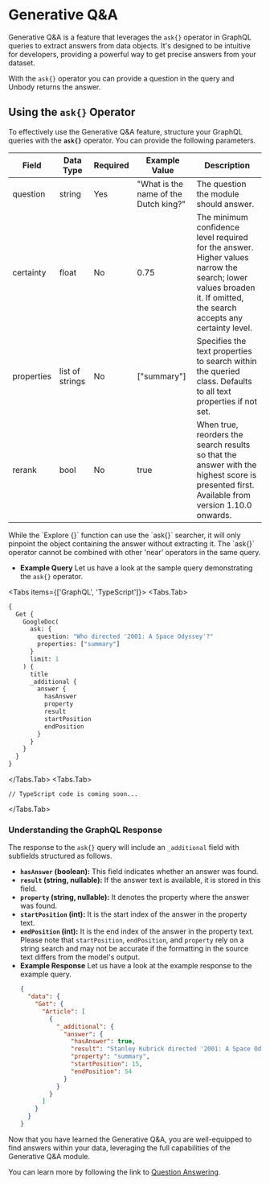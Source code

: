 
# Generative Q&A

Generative Q&A is a feature that leverages the `ask{}` operator in GraphQL queries to extract answers from data objects. It's designed to be intuitive for developers, providing a powerful way to get precise answers from your dataset.

With the `ask{}` operator you can provide a question in the query and Unbody returns the answer.

## Using the `ask{}` Operator

To effectively use the Generative Q&A feature, structure your GraphQL queries with the **`ask{}`** operator. You can provide the following parameters.

| Field      | Data Type       | Required | Example Value                         | Description                                                                                                                                                         |
| ---------- | --------------- | -------- | ------------------------------------- | ------------------------------------------------------------------------------------------------------------------------------------------------------------------- |
| question   | string          | Yes      | "What is the name of the Dutch king?" | The question the module should answer.                                                                                                                              |
| certainty  | float           | No       | 0.75                                  | The minimum confidence level required for the answer. Higher values narrow the search; lower values broaden it. If omitted, the search accepts any certainty level. |
| properties | list of strings | No       | ["summary"]                           | Specifies the text properties to search within the queried class. Defaults to all text properties if not set.                                                       |
| rerank     | bool            | No       | true                                  | When true, reorders the search results so that the answer with the highest score is presented first. Available from version 1.10.0 onwards.                         |

<Callout type="info" emoji="💡">
  While the `Explore {}` function can use the `ask{}` searcher, it will only
  pinpoint the object containing the answer without extracting it.
</Callout>

<Callout type="info" emoji="💡">
  The `ask{}` operator cannot be combined with other 'near' operators in the
  same query.
</Callout>

- **Example Query**
  Let us have a look at the sample query demonstrating the `ask{}` operator.

<Tabs items={['GraphQL', 'TypeScript']}>
<Tabs.Tab>
  ```graphql copy
  {
    Get {
      GoogleDoc(
        ask: {
          question: "Who directed '2001: A Space Odyssey'?"
          properties: ["summary"]
        }
        limit: 1
      ) {
        title
        _additional {
          answer {
            hasAnswer
            property
            result
            startPosition
            endPosition
          }
        }
      }
    }
  }
  ```
</Tabs.Tab>
<Tabs.Tab>
```tsx
// TypeScript code is coming soon...
```
</Tabs.Tab>
</Tabs>

### Understanding the GraphQL Response

The response to the `ask{}` query will include an `_additional` field with subfields structured as follows.

- **`hasAnswer` (boolean):** This field indicates whether an answer was found.
- **`result` (string, nullable):** If the answer text is available, it is stored in this field.
- **`property` (string, nullable):** It denotes the property where the answer was found.
- **`startPosition` (int):** It is the start index of the answer in the property text.
- **`endPosition` (int):** It is the end index of the answer in the property text.
  Please note that `startPosition`, `endPosition`, and `property` rely on a string search and may not be accurate if the formatting in the source text differs from the model's output.
- **Example Response**
  Let us have a look at the example response to the example query.
  ```json
  {
    "data": {
      "Get": {
        "Article": [
          {
            "_additional": {
              "answer": {
                "hasAnswer": true,
                "result": "Stanley Kubrick directed '2001: A Space Odyssey.'",
                "property": "summary",
                "startPosition": 15,
                "endPosition": 54
              }
            }
          }
        ]
      }
    }
  }
  ```

Now that you have learned the Generative Q&A, you are well-equipped to find answers within your data, leveraging the full capabilities of the Generative Q&A module.

You can learn more by following the link to [Question Answering](Question%20Answering%20e8078c2124b540c987a30b91febbdf9f.md).
